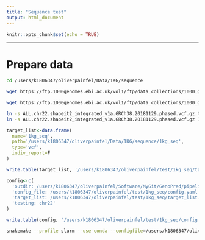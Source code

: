 ```yaml
---
title: "Sequence test"
output: html_document
---
```


```r
knitr::opts_chunk$set(echo = TRUE)
```

***

# Prepare data

```bash
cd /users/k1806347/oliverpainfel/Data/1KG/sequence

wget https://ftp.1000genomes.ebi.ac.uk/vol1/ftp/data_collections/1000_genomes_project/release/20181203_biallelic_SNV/ALL.chr22.shapeit2_integrated_v1a.GRCh38.20181129.phased.vcf.gz.tbi

wget https://ftp.1000genomes.ebi.ac.uk/vol1/ftp/data_collections/1000_genomes_project/release/20181203_biallelic_SNV/ALL.chr22.shapeit2_integrated_v1a.GRCh38.20181129.phased.vcf.gz

ln -s ALL.chr22.shapeit2_integrated_v1a.GRCh38.20181129.phased.vcf.gz.tbi 1kg_seq.chr22.vcf.gz.tbi
ln -s ALL.chr22.shapeit2_integrated_v1a.GRCh38.20181129.phased.vcf.gz 1kg_seq.chr22.vcf.gz

```

```r
target_list<-data.frame(
  name='1kg_seq',
  path='/users/k1806347/oliverpainfel/Data/1KG/sequence/1kg_seq',
  type='vcf',
  indiv_report=F
)

write.table(target_list, '/users/k1806347/oliverpainfel/test/1kg_seq/target_list.txt', row.names=F, col.names=T, quote=F)

config<-c(
  'outdir: /users/k1806347/oliverpainfel/Software/MyGit/GenoPred/pipeline/misc/dev/test_data/output',
  'config_file: /users/k1806347/oliverpainfel/test/1kg_seq/config.yaml',
  'target_list: /users/k1806347/oliverpainfel/test/1kg_seq/target_list.txt',
  'testing: chr22'
)

write.table(config, '/users/k1806347/oliverpainfel/test/1kg_seq/config.yaml', row.names=F, col.names=F, quote=F)

```

```bash
snakemake --profile slurm --use-conda --configfile=/users/k1806347/oliverpainfel/test/1kg_seq/config.yaml output_all -n
```

